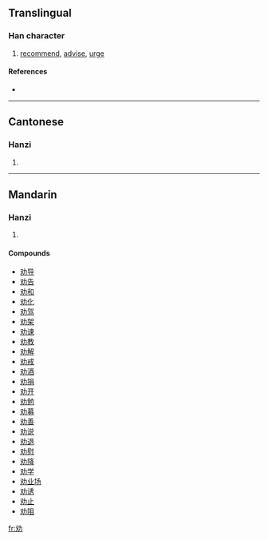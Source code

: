 {{also|勸}}
==Translingual==

===Han character===
{{Han char|rn=19|rad=力|as=02|sn=4|four=|canj=水大尸 (EKS)}}

# [[recommend]], [[advise]], [[urge]]

====References====
* {{Han ref|kx=0146.101|dkj=02293|hdz=10365.070|uh=529D|ud=21149}}

----

==Cantonese==

===Hanzi===
{{yue-hanzi|jyut=|y=hyun3}}

# {{defn|Cantonese}}

----

==Mandarin==

===Hanzi===
{{cmn-hanzi|tra=勸|pin=[[quàn]] ([[quan4]])|wg=ch'üan<sup>4</sup>}}

# {{defn|Mandarin}}

====Compounds====
* [[劝导]]
* [[劝告]]
* [[劝和]]
* [[劝化]]
* [[劝驾]]
* [[劝架]]
* [[劝谏]]
* [[劝教]]
* [[劝解]]
* [[劝戒]]
* [[劝酒]]
* [[劝捐]]
* [[劝开]]
* [[劝勉]]
* [[劝募]]
* [[劝善]]
* [[劝说]]
* [[劝退]]
* [[劝慰]]
* [[劝降]]
* [[劝学]]
* [[劝业场]]
* [[劝诱]]
* [[劝止]]
* [[劝阻]]

[[fr:劝]]